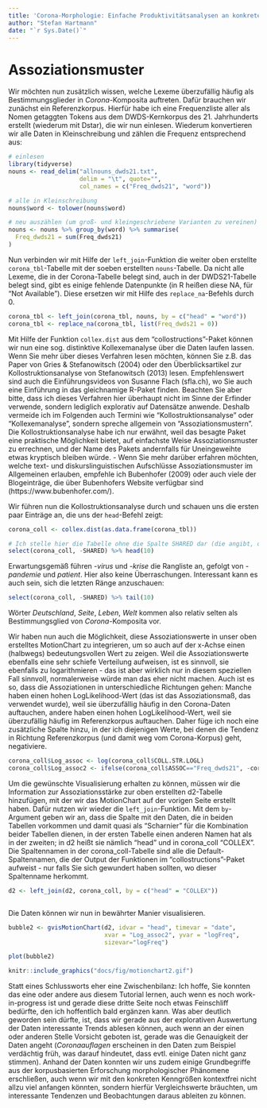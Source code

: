 ```yaml
---
title: 'Corona-Morphologie: Einfache Produktivitätsanalysen an konkreten Beispielen'
author: "Stefan Hartmann"
date: "`r Sys.Date()`"
---
```


# Assoziationsmuster

Wir möchten nun zusätzlich wissen, welche Lexeme überzufällig häufig als Bestimmungsglieder in *Corona-*Komposita auftreten. Dafür brauchen wir zunächst ein Referenzkorpus. Hierfür habe ich eine Frequenzliste aller als Nomen getaggten Tokens aus dem DWDS-Kernkorpus des 21. Jahrhunderts erstellt (wiederum mit Dstar), die wir nun einlesen. Wiederum konvertieren wir alle Daten in Kleinschreibung und zählen die Frequenz entsprechend aus:


```r

# einlesen
library(tidyverse)
nouns <- read_delim("allnouns_dwds21.txt", 
                    delim = "\t", quote="",
                    col_names = c("Freq_dwds21", "word"))

# alle in Kleinschreibung
nouns$word <- tolower(nouns$word)

# neu auszählen (um groß- und kleingeschriebene Varianten zu vereinen)
nouns <- nouns %>% group_by(word) %>% summarise(
  Freq_dwds21 = sum(Freq_dwds21)
)

```

Nun verbinden wir mit Hilfe der `left_join`-Funktion die weiter oben erstellte `corona_tbl`-Tabelle mit der soeben erstellten `nouns`-Tabelle. Da nicht alle Lexeme, die in der Corona-Tabelle belegt sind, auch in der DWDS21-Tabelle belegt sind, gibt es einige fehlende Datenpunkte (in R heißen diese NA, für "Not Available"). Diese ersetzen wir mit Hilfe des `replace_na`-Befehls durch 0.

```r

corona_tbl <- left_join(corona_tbl, nouns, by = c("head" = "word"))
corona_tbl <- replace_na(corona_tbl, list(Freq_dwds21 = 0))

```

Mit Hilfe der Funktion `collex.dist` aus dem "collostructions"-Paket können wir nun eine sog. distinktive Kollexemanalyse über die Daten laufen lassen. Wenn Sie mehr über dieses Verfahren lesen möchten, können Sie z.B. das Paper von Gries & Stefanowitsch (2004) oder den Überblicksartikel zur Kollostruktionsanalyse von Stefanowitsch (2013) lesen. Empfehlenswert sind auch die Einführungsvideos von Susanne Flach (sfla.ch), wo Sie auch eine Einführung in das gleichnamige R-Paket finden. Beachten Sie aber bitte, dass ich dieses Verfahren hier überhaupt nicht im Sinne der Erfinder verwende, sondern lediglich explorativ auf Datensätze anwende. Deshalb vermeide ich im Folgenden auch Termini wie "Kollostruktionsanalyse" oder "Kollexemanalyse", sondern spreche allgemein von "Assoziationsmustern". Die Kollostruktionsanalyse habe ich nur erwähnt, weil das besagte Paket eine praktische Möglichkeit bietet, auf einfachste Weise Assoziationsmuster zu errechnen, und der Name des Pakets andernfalls für Uneingeweihte etwas kryptisch bleiben würde. - Wenn Sie mehr darüber erfahren möchten, welche text- und diskurslinguistischen Aufschlüsse Assoziationsmuster im Allgemeinen erlauben, empfehle ich Bubenhofer (2009) oder auch viele der Blogeinträge, die über Bubenhofers Website verfügbar sind (https://www.bubenhofer.com/). 

Wir führen nun die Kollostruktionsanalyse durch und schauen uns die ersten paar Einträge an, die uns der `head`-Befehl zeigt:

```r

corona_coll <- collex.dist(as.data.frame(corona_tbl))

# Ich stelle hier die Tabelle ohne die Spalte SHARED dar (die angibt, ob ein Lemma in beiden Datensätzen vorkommt), damit sie in eine Zeile passt:
select(corona_coll, -SHARED) %>% head(10)

```

Erwartungsgemäß führen *-virus* und *-krise* die Rangliste an, gefolgt von *-pandemie* und *patient*. Hier also keine Überraschungen. Interessant kann es auch sein, sich die letzten Ränge anzuschauen:

```r

select(corona_coll, -SHARED) %>% tail(10)

```

Wörter *Deutschland*, *Seite*, *Leben*, *Welt* kommen also relativ selten als Bestimmungsglied von *Corona-*Komposita vor.

Wir haben nun auch die Möglichkeit, diese Assoziationswerte in unser oben erstelltes MotionChart zu integrieren, um so auch auf der x-Achse einen (halbwegs) bedeutungsvollen Wert zu zeigen. Weil die Assoziationswerte ebenfalls eine sehr schiefe Verteilung aufweisen, ist es sinnvoll, sie ebenfalls zu logarithmieren - das ist aber wirklich nur in diesem speziellen Fall sinnvoll, normalerweise würde man das eher nicht machen. Auch ist es so, dass die Assoziationen in unterschiedliche Richtungen gehen: Manche haben einen hohen LogLikelihood-Wert (das ist das Assoziationsmaß, das verwendet wurde), weil sie überzufällig häufig in den Corona-Daten auftauchen, andere haben einen hohen LogLikelihood-Wert, weil sie überzufällig häufig im Referenzkorpus auftauchen. Daher füge ich noch eine zusätzliche Spalte hinzu, in der ich diejenigen Werte, bei denen die Tendenz in Richtung Referenzkorpus (und damit weg vom Corona-Korpus) geht, negativiere.

```r

corona_coll$Log_assoc <- log(corona_coll$COLL.STR.LOGL)
corona_coll$Log_assoc2 <- ifelse(corona_coll$ASSOC=="Freq_dwds21", -corona_coll$Log_assoc, corona_coll$Log_assoc)

```

Um die gewünschte Visualisierung erhalten zu können, müssen wir die Information zur Assoziationsstärke zur oben erstellten d2-Tabelle hinzufügen, mit der wir das MotionChart auf der vorigen Seite erstellt haben. Dafür nutzen wir wieder die `left_join`-Funktion. Mit dem `by`-Argument geben wir an, dass die Spalte mit den Daten, die in beiden Tabellen vorkommen und damit quasi als "Scharnier" für die Kombination beider Tabellen dienen, in der ersten Tabelle einen anderen Namen hat als in der zweiten; in d2 heißt sie nämlich "head" und in corona_coll "COLLEX". Die Spaltennamen in der corona_coll-Tabelle sind alle die Default-Spaltennamen, die der Output der Funktionen im "collostructions"-Paket aufweist - nur falls Sie sich gewundert haben sollten, wo dieser Spaltenname herkommt.

```r

d2 <- left_join(d2, corona_coll, by = c("head" = "COLLEX"))



```

Die Daten können wir nun in bewährter Manier visualisieren.

```r

bubble2 <- gvisMotionChart(d2, idvar = "head", timevar = "date",
                           xvar = "Log_assoc2", yvar = "logFreq",
                           sizevar="logFreq")

plot(bubble2)

```


```r

knitr::include_graphics("docs/fig/motionchart2.gif")

```


Statt eines Schlussworts eher eine Zwischenbilanz: Ich hoffe, Sie konnten das eine oder andere aus diesem Tutorial lernen, auch wenn es noch work-in-progress ist und gerade diese dritte Seite noch etwas Feinschliff bedürfte, den ich hoffentlich bald ergänzen kann. Was aber deutlich geworden sein dürfte, ist, dass wir gerade aus der explorativen Auswertung der Daten interessante Trends ablesen können, auch wenn an der einen oder anderen Stelle Vorsicht geboten ist, gerade was die Genauigkeit der Daten angeht (*Coronaauflagen* erscheinen in den Daten zum Beispiel verdächtig früh, was darauf hindeutet, dass evtl. einige Daten nicht ganz stimmen). Anhand der Daten konnten wir uns zudem einige Grundbegriffe aus der korpusbasierten Erforschung morphologischer Phänomene erschließen, auch wenn wir mit den konkreten Kenngrößen kontextfrei nicht allzu viel anfangen könnten, sondern hierfür Vergleichswerte bräuchten, um interessante Tendenzen und Beobachtungen daraus ableiten zu können.
